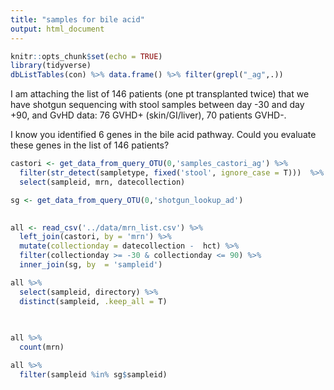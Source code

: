 ```yaml
---
title: "samples for bile acid"
output: html_document
---
```


```r
knitr::opts_chunk$set(echo = TRUE)
library(tidyverse)
dbListTables(con) %>% data.frame() %>% filter(grepl("_ag",.))
```


I am attaching the list of 146 patients (one pt transplanted twice) that we have shotgun sequencing with stool samples between day -30 and day +90, and GvHD data: 76 GVHD+ (skin/GI/liver), 70 patients GVHD-.

I know you identified 6 genes in the bile acid pathway. Could you evaluate these genes in the list of 146 patients?


```r
castori <- get_data_from_query_OTU(0,'samples_castori_ag') %>% 
  filter(str_detect(sampletype, fixed('stool', ignore_case = T)))  %>% 
  select(sampleid, mrn, datecollection)

sg <- get_data_from_query_OTU(0,'shotgun_lookup_ad') 
  

all <- read_csv('../data/mrn_list.csv') %>% 
  left_join(castori, by = 'mrn') %>% 
  mutate(collectionday = datecollection -  hct) %>% 
  filter(collectionday >= -30 & collectionday <= 90) %>% 
  inner_join(sg, by  = 'sampleid')

all %>% 
  select(sampleid, directory) %>% 
  distinct(sampleid, .keep_all = T) 
  
  

all %>% 
  count(mrn)

all %>% 
  filter(sampleid %in% sg$sampleid)
```

